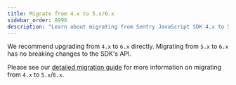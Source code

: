 ```yaml
---
title: Migrate from 4.x to 5.x/6.x
sidebar_order: 8996
description: "Learn about migrating from Sentry JavaScript SDK 4.x to 5.x/6.x"
---
```


We recommend upgrading from `4.x` to `6.x` directly. Migrating from `5.x` to `6.x` has no breaking changes to the SDK's
API.

Please see our [detailed migration guide](https://github.com/getsentry/sentry-javascript/blob/develop/docs/migration/v4-to-v5_v6.md) for more information on migrating from `4.x` to `5.x`/`6.x`.
